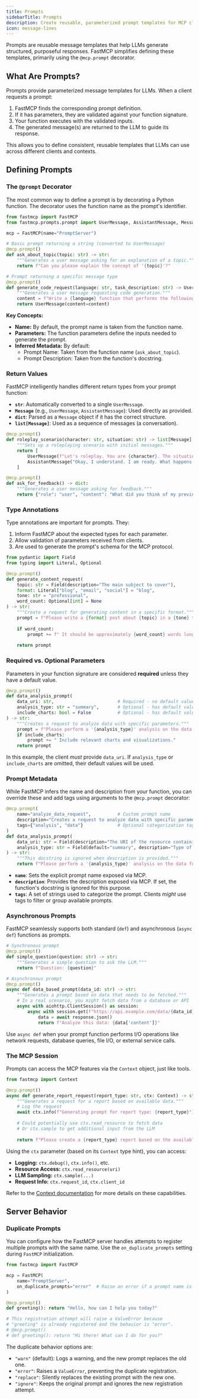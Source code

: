 ---
title: Prompts
sidebarTitle: Prompts
description: Create reusable, parameterized prompt templates for MCP clients.
icon: message-lines
---

Prompts are reusable message templates that help LLMs generate structured, purposeful responses. FastMCP simplifies defining these templates, primarily using the `@mcp.prompt` decorator.

## What Are Prompts?

Prompts provide parameterized message templates for LLMs. When a client requests a prompt:

1.  FastMCP finds the corresponding prompt definition.
2.  If it has parameters, they are validated against your function signature.
3.  Your function executes with the validated inputs.
4.  The generated message(s) are returned to the LLM to guide its response.

This allows you to define consistent, reusable templates that LLMs can use across different clients and contexts.

## Defining Prompts

### The `@prompt` Decorator

The most common way to define a prompt is by decorating a Python function. The decorator uses the function name as the prompt's identifier.

```python
from fastmcp import FastMCP
from fastmcp.prompts.prompt import UserMessage, AssistantMessage, Message

mcp = FastMCP(name="PromptServer")

# Basic prompt returning a string (converted to UserMessage)
@mcp.prompt()
def ask_about_topic(topic: str) -> str:
    """Generates a user message asking for an explanation of a topic."""
    return f"Can you please explain the concept of '{topic}'?"

# Prompt returning a specific message type
@mcp.prompt()
def generate_code_request(language: str, task_description: str) -> UserMessage:
    """Generates a user message requesting code generation."""
    content = f"Write a {language} function that performs the following task: {task_description}"
    return UserMessage(content=content)
```

**Key Concepts:**

*   **Name:** By default, the prompt name is taken from the function name.
*   **Parameters:** The function parameters define the inputs needed to generate the prompt.
*   **Inferred Metadata:** By default:
    *   Prompt Name: Taken from the function name (`ask_about_topic`).
    *   Prompt Description: Taken from the function's docstring.

### Return Values

FastMCP intelligently handles different return types from your prompt function:

-   **`str`**: Automatically converted to a single `UserMessage`.
-   **`Message`** (e.g., `UserMessage`, `AssistantMessage`): Used directly as provided.
-   **`dict`**: Parsed as a `Message` object if it has the correct structure.
-   **`list[Message]`**: Used as a sequence of messages (a conversation).

```python
@mcp.prompt()
def roleplay_scenario(character: str, situation: str) -> list[Message]:
    """Sets up a roleplaying scenario with initial messages."""
    return [
        UserMessage(f"Let's roleplay. You are {character}. The situation is: {situation}"),
        AssistantMessage("Okay, I understand. I am ready. What happens next?")
    ]

@mcp.prompt()
def ask_for_feedback() -> dict:
    """Generates a user message asking for feedback."""
    return {"role": "user", "content": "What did you think of my previous response?"}
```

### Type Annotations

Type annotations are important for prompts. They:
1.  Inform FastMCP about the expected types for each parameter.
2.  Allow validation of parameters received from clients.
3.  Are used to generate the prompt's schema for the MCP protocol.

```python
from pydantic import Field
from typing import Literal, Optional

@mcp.prompt()
def generate_content_request(
    topic: str = Field(description="The main subject to cover"),
    format: Literal["blog", "email", "social"] = "blog",
    tone: str = "professional",
    word_count: Optional[int] = None
) -> str:
    """Create a request for generating content in a specific format."""
    prompt = f"Please write a {format} post about {topic} in a {tone} tone."
    
    if word_count:
        prompt += f" It should be approximately {word_count} words long."
        
    return prompt
```

### Required vs. Optional Parameters

Parameters in your function signature are considered **required** unless they have a default value.

```python
@mcp.prompt()
def data_analysis_prompt(
    data_uri: str,                        # Required - no default value
    analysis_type: str = "summary",       # Optional - has default value
    include_charts: bool = False          # Optional - has default value
) -> str:
    """Creates a request to analyze data with specific parameters."""
    prompt = f"Please perform a '{analysis_type}' analysis on the data found at {data_uri}."
    if include_charts:
        prompt += " Include relevant charts and visualizations."
    return prompt
```

In this example, the client *must* provide `data_uri`. If `analysis_type` or `include_charts` are omitted, their default values will be used.

### Prompt Metadata

While FastMCP infers the name and description from your function, you can override these and add tags using arguments to the `@mcp.prompt` decorator:

```python
@mcp.prompt(
    name="analyze_data_request",          # Custom prompt name
    description="Creates a request to analyze data with specific parameters",  # Custom description
    tags={"analysis", "data"}             # Optional categorization tags
)
def data_analysis_prompt(
    data_uri: str = Field(description="The URI of the resource containing the data."),
    analysis_type: str = Field(default="summary", description="Type of analysis.")
) -> str:
    """This docstring is ignored when description is provided."""
    return f"Please perform a '{analysis_type}' analysis on the data found at {data_uri}."
```

- **`name`**: Sets the explicit prompt name exposed via MCP.
- **`description`**: Provides the description exposed via MCP. If set, the function's docstring is ignored for this purpose.
- **`tags`**: A set of strings used to categorize the prompt. Clients *might* use tags to filter or group available prompts.

### Asynchronous Prompts

FastMCP seamlessly supports both standard (`def`) and asynchronous (`async def`) functions as prompts.

```python
# Synchronous prompt
@mcp.prompt()
def simple_question(question: str) -> str:
    """Generates a simple question to ask the LLM."""
    return f"Question: {question}"

# Asynchronous prompt
@mcp.prompt()
async def data_based_prompt(data_id: str) -> str:
    """Generates a prompt based on data that needs to be fetched."""
    # In a real scenario, you might fetch data from a database or API
    async with aiohttp.ClientSession() as session:
        async with session.get(f"https://api.example.com/data/{data_id}") as response:
            data = await response.json()
            return f"Analyze this data: {data['content']}"
```

Use `async def` when your prompt function performs I/O operations like network requests, database queries, file I/O, or external service calls.

### The MCP Session

Prompts can access the MCP features via the `Context` object, just like tools.

```python
from fastmcp import Context

@mcp.prompt()
async def generate_report_request(report_type: str, ctx: Context) -> str:
    """Generates a request for a report based on available data."""
    # Log the request
    await ctx.info(f"Generating prompt for report type: {report_type}")
    
    # Could potentially use ctx.read_resource to fetch data
    # Or ctx.sample to get additional input from the LLM
    
    return f"Please create a {report_type} report based on the available data."
```

Using the `ctx` parameter (based on its `Context` type hint), you can access:

-   **Logging:** `ctx.debug()`, `ctx.info()`, etc.
-   **Resource Access:** `ctx.read_resource(uri)`
-   **LLM Sampling:** `ctx.sample(...)`
-   **Request Info:** `ctx.request_id`, `ctx.client_id`

Refer to the [Context documentation](/servers/context) for more details on these capabilities.

## Server Behavior

### Duplicate Prompts

You can configure how the FastMCP server handles attempts to register multiple prompts with the same name. Use the `on_duplicate_prompts` setting during `FastMCP` initialization.

```python
from fastmcp import FastMCP

mcp = FastMCP(
    name="PromptServer",
    on_duplicate_prompts="error"  # Raise an error if a prompt name is duplicated
)

@mcp.prompt()
def greeting(): return "Hello, how can I help you today?"

# This registration attempt will raise a ValueError because
# "greeting" is already registered and the behavior is "error".
# @mcp.prompt()
# def greeting(): return "Hi there! What can I do for you?"
```

The duplicate behavior options are:

-   `"warn"` (default): Logs a warning, and the new prompt replaces the old one.
-   `"error"`: Raises a `ValueError`, preventing the duplicate registration.
-   `"replace"`: Silently replaces the existing prompt with the new one.
-   `"ignore"`: Keeps the original prompt and ignores the new registration attempt. 